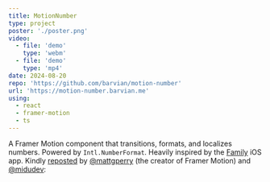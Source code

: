```yaml
---
title: MotionNumber
type: project
poster: './poster.png'
video:
  - file: 'demo'
    type: 'webm'
  - file: 'demo'
    type: 'mp4'
date: 2024-08-20
repo: 'https://github.com/barvian/motion-number'
url: 'https://motion-number.barvian.me'
using:
  - react
  - framer-motion
  - ts
---
```



A Framer Motion component that transitions, formats, and localizes numbers. Powered by `Intl.NumberFormat`.
Heavily inspired by the [Family](https://family.co) iOS app. Kindly [reposted](https://x.com/MBarvian/status/1825914359924797515/retweets) by [@mattgperry](https://x.com/mattgperry) (the creator of Framer Motion) and [@midudev](https://x.com/midudev):

<Tweet id="1825914359924797515" />
<Tweet id="1826632819092676633" />
